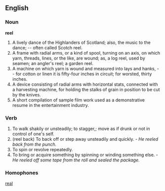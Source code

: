 ==English==

===Noun===

'''reel'''

#A lively dance of the Highlanders of Scotland; also, the music to the dance; -- often called Scotch reel.
#A frame with radial arms, or a kind of spool, turning on an axis, on which yarn, threads, lines, or the like, are wound; as, a log reel, used by seamen; an angler's reel; a garden reel.
#A machine on which yarn is wound and measured into lays and hanks, -- for cotton or linen it is fifty-four inches in circuit; for worsted, thirty inches.
#A device consisting of radial arms with horizontal stats, connected with a harvesting machine, for holding the stalks of grain in position to be cut by the knives.
#A short compilation of sample film work used as a demonstrative resume in the entertainment industry.


===Verb===
#To walk shakily or unsteadily; to stagger,; move as if drunk or not in control of one's self.
#(reel back) To back off or step away unsteadily and quickly. - ''He reeled back from the punch.''
#To spin or revolve repeatedly.
#To bring or acquire something by spinning or winding something else. - ''He reeled off some tape from the roll and sealed the package.''

===Homophones===
[[real]]